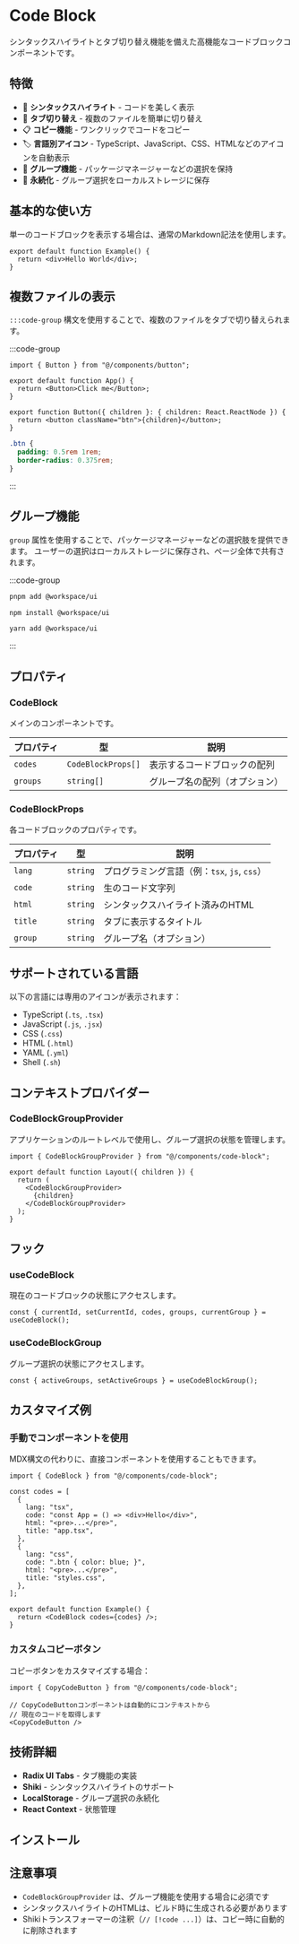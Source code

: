 
# Code Block

シンタックスハイライトとタブ切り替え機能を備えた高機能なコードブロックコンポーネントです。

## 特徴

- 🎨 **シンタックスハイライト** - コードを美しく表示
- 📑 **タブ切り替え** - 複数のファイルを簡単に切り替え
- 📋 **コピー機能** - ワンクリックでコードをコピー
- 🏷️ **言語別アイコン** - TypeScript、JavaScript、CSS、HTMLなどのアイコンを自動表示
- 🎯 **グループ機能** - パッケージマネージャーなどの選択を保持
- 💾 **永続化** - グループ選択をローカルストレージに保存

## 基本的な使い方

単一のコードブロックを表示する場合は、通常のMarkdown記法を使用します。

```tsx
export default function Example() {
  return <div>Hello World</div>;
}
```

## 複数ファイルの表示

`:::code-group` 構文を使用することで、複数のファイルをタブで切り替えられます。

:::code-group

```tsx title="app.tsx"
import { Button } from "@/components/button";

export default function App() {
  return <Button>Click me</Button>;
}
```

```tsx title="button.tsx"
export function Button({ children }: { children: React.ReactNode }) {
  return <button className="btn">{children}</button>;
}
```

```css title="styles.css"
.btn {
  padding: 0.5rem 1rem;
  border-radius: 0.375rem;
}
```

:::

## グループ機能

`group` 属性を使用することで、パッケージマネージャーなどの選択肢を提供できます。
ユーザーの選択はローカルストレージに保存され、ページ全体で共有されます。

:::code-group

```sh group=pnpm title="pnpm"
pnpm add @workspace/ui
```

```sh group=npm title="npm"
npm install @workspace/ui
```

```sh group=yarn title="yarn"
yarn add @workspace/ui
```

:::

## プロパティ

### CodeBlock

メインのコンポーネントです。

| プロパティ | 型 | 説明 |
|---------|-----|------|
| `codes` | `CodeBlockProps[]` | 表示するコードブロックの配列 |
| `groups` | `string[]` | グループ名の配列（オプション） |

### CodeBlockProps

各コードブロックのプロパティです。

| プロパティ | 型 | 説明 |
|---------|-----|------|
| `lang` | `string` | プログラミング言語（例：`tsx`, `js`, `css`） |
| `code` | `string` | 生のコード文字列 |
| `html` | `string` | シンタックスハイライト済みのHTML |
| `title` | `string` | タブに表示するタイトル |
| `group` | `string` | グループ名（オプション） |

## サポートされている言語

以下の言語には専用のアイコンが表示されます：

- TypeScript (`.ts`, `.tsx`)
- JavaScript (`.js`, `.jsx`)
- CSS (`.css`)
- HTML (`.html`)
- YAML (`.yml`)
- Shell (`.sh`)

## コンテキストプロバイダー

### CodeBlockGroupProvider

アプリケーションのルートレベルで使用し、グループ選択の状態を管理します。

```tsx
import { CodeBlockGroupProvider } from "@/components/code-block";

export default function Layout({ children }) {
  return (
    <CodeBlockGroupProvider>
      {children}
    </CodeBlockGroupProvider>
  );
}
```

## フック

### useCodeBlock

現在のコードブロックの状態にアクセスします。

```tsx
const { currentId, setCurrentId, codes, groups, currentGroup } = useCodeBlock();
```

### useCodeBlockGroup

グループ選択の状態にアクセスします。

```tsx
const { activeGroups, setActiveGroups } = useCodeBlockGroup();
```

## カスタマイズ例

### 手動でコンポーネントを使用

MDX構文の代わりに、直接コンポーネントを使用することもできます。

```tsx
import { CodeBlock } from "@/components/code-block";

const codes = [
  {
    lang: "tsx",
    code: "const App = () => <div>Hello</div>",
    html: "<pre>...</pre>",
    title: "app.tsx",
  },
  {
    lang: "css",
    code: ".btn { color: blue; }",
    html: "<pre>...</pre>",
    title: "styles.css",
  },
];

export default function Example() {
  return <CodeBlock codes={codes} />;
}
```

### カスタムコピーボタン

コピーボタンをカスタマイズする場合：

```tsx
import { CopyCodeButton } from "@/components/code-block";

// CopyCodeButtonコンポーネントは自動的にコンテキストから
// 現在のコードを取得します
<CopyCodeButton />
```

## 技術詳細

- **Radix UI Tabs** - タブ機能の実装
- **Shiki** - シンタックスハイライトのサポート
- **LocalStorage** - グループ選択の永続化
- **React Context** - 状態管理

## インストール

<RegistryInstallCommand registryName="code-block" />

## 注意事項

- `CodeBlockGroupProvider` は、グループ機能を使用する場合に必須です
- シンタックスハイライトのHTMLは、ビルド時に生成される必要があります
- Shikiトランスフォーマーの注釈（`// [!code ...]`）は、コピー時に自動的に削除されます
